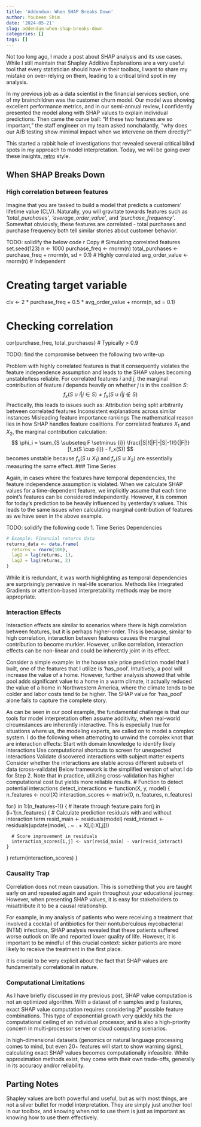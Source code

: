 ```yaml
---
title: 'Addendum: When SHAP Breaks Down'
author: Youbeen Shim
date: '2024-05-21'
slug: addendum-when-shap-breaks-down
categories: []
tags: []
---
```


Not too long ago, I made a post about SHAP analysis and its use cases. While I still maintain that Shapley Additive Explanations are a very useful tool that every statistician should have in their toolbox, I want to share my mistake on over-relying on them, leading to a critical blind spot in my analysis. 

In my previous job as a data scientist in the financial services section, one of my brainchildren was the customer churn model. Our model was showing excellent performance metrics, and in our semi-annual review, I confidently presented the model along with SHAP values to explain individual predictions. Then came the curve ball: “If these two features are so important,” the staff engineer on my team asked nonchalantly, “why does our A/B testing show minimal impact when we intervene on them directly?”

This started a rabbit hole of investigations that revealed several critical blind spots in my approach to model interpretation. Today, we will be going over these insights, <abbr title="(spective)">retro</abbr> style.

## When SHAP Breaks Down

### High correlation between features

Imagine that you are tasked to build a model that predicts a customers’ lifetime value (CLV). Naturally, you will gravitate towards features such as *'total_purchases'*, *'average_order_value'*, and *'purchase_frequency'*. Somewhat obviously, these features are correlated - total purchases and purchase frequency both tell similar stories about customer behavior. 

TODO: solidify the below code 
r
Copy
# Simulating correlated features
set.seed(123)
n <- 1000
purchase_freq <- rnorm(n)
total_purchases <- purchase_freq + rnorm(n, sd = 0.1)  # Highly correlated
avg_order_value <- rnorm(n)  # Independent

# Creating target variable
clv <- 2 * purchase_freq + 0.5 * avg_order_value + rnorm(n, sd = 0.1)

# Checking correlation
cor(purchase_freq, total_purchases)  # Typically > 0.9

TODO: find the compromise between the following two write-up

Problem with highly correlated features is that it consequently violates the feature independence assumption and leads to the SHAP values becoming unstable/less reliable. For correlated features $i$ and $j$, the marginal contribution of feature $i$ depends heavily on whether $j$ is in the coalition $S$:
$$ f_x(S \cup {i} | j \in S) \neq f_x(S \cup {i} | j \notin S) $$
Practically, this leads to issues such as:
Attribution being split arbitrarily between correlated features
Inconsistent explanations across similar instances
Misleading feature importance rankings
The mathematical reason lies in how SHAP handles feature coalitions. For correlated features $X_1$ and $X_2$, the marginal contribution calculation:
$$ \phi_i = \sum_{S \subseteq F \setminus {i}} \frac{|S|!(|F|-|S|-1)!}{|F|!}[f_x(S \cup {i}) - f_x(S)] $$
becomes unstable because $f_x(S \cup {X_1})$ and $f_x(S \cup {X_2})$ are essentially measuring the same effect.
### Time Series

Again, in cases where the features have temporal dependencies, the feature independence assumption is violated. When we calculate SHAP values for a time-dependent feature, we implicitly assume that each time point’s features can be considered independently. However, it is common for today’s prediction to be heavily influenced by yesterday’s values. This leads to the same issues when calculating marginal contribution of features as we have seen in the above example.

TODO: solidify the following code
1. Time Series Dependencies
```r
# Example: Financial returns data
returns_data <- data.frame(
  returns = rnorm(100),
  lag1 = lag(returns, 1),
  lag2 = lag(returns, 2)
)
```

While it is redundant, it was worth highlighting as temporal dependencies are surprisingly pervasive in real-life scenarios. Methods like Integrated Gradients or attention-based interpretability methods may be more appropriate.  

### Interaction Effects

Interaction effects are similar to scenarios where there is high correlation between features, but it is perhaps higher-order. This is because, similar to high correlation, interaction between features causes the marginal contribution to become murkier. However, unlike correlation, interaction effects can be non-linear and could be inherently joint in its effect.

Consider a simple example: in the house sale price prediction model that I built, one of the features that I utilize is ‘has_pool’. Intuitively, a pool will increase the value of a home. However, further analysis showed that while pool adds significant value to a home in a warm climate, it actually reduced the value of a home in Northwestern America, where the climate tends to be colder and labor costs tend to be higher. The SHAP value for ‘has_pool’ alone fails to capture the complete story. 

As can be seen in our pool example, the fundamental challenge is that our tools for model interpretation often assume additivity, when real-world circumstances are inherently interactive. This is especially true for situations where us, the modeling experts, are called on to model a complex system.
I do the following when attempting to unwind the complex knot that are interaction effects:
Start with domain knowledge to identify likely interactions
Use computational shortcuts to screen for unexpected interactions
Validate discovered interactions with subject matter experts
Consider whether the interactions are stable across different subsets of data (cross-validate)
Below framework is the simplified version of what I do for Step 2. Note that in practice, utilizing cross-validation has higher computational cost but yields more reliable results.
# Function to detect potential interactions
detect_interactions <- function(X, y, model) {
  n_features <- ncol(X)
  interaction_scores <- matrix(0, n_features, n_features)
  
  for(i in 1:(n_features-1)) {   # Iterate through feature pairs
    for(j in (i+1):n_features) {
      # Calculate prediction residuals with and without interaction term
      resid_main <- residuals(model)
      resid_interact <- residuals(update(model, . ~ . + X[,i]:X[,j]))
      
      # Score improvement in residuals
      interaction_scores[i,j] <- var(resid_main) - var(resid_interact)
    }
  }
  return(interaction_scores)
}


### Causality Trap

Correlation does not mean causation. This is something that you are taught early on and repeated again and again throughout your educational journey. However, when presenting SHAP values, it is easy for stakeholders to misattribute it to be a causal relationship. 

For example, in my analysis of patients who were receiving a treatment that involved a cocktail of antibiotics for their nontuberculous mycobacterial (NTM) infections, SHAP analysis revealed that these patients suffered worse outlook on life and reported lower quality of life. However, it is important to be mindful of this crucial context: sicker patients are more likely to receive the treatment in the first place. 

It is crucial to be very explicit about the fact that SHAP values are fundamentally correlational in nature.

### Computational Limitations 

As I have briefly discussed in my previous post, SHAP value computation is not an optimized algorithm. With a dataset of n samples and p features, exact SHAP value computation requires considering $2^p$ possible feature combinations. This type of exponential growth very quickly hits the computational ceiling of an individual processor, and is also a high-priority concern in multi-processor server or cloud computing scenarios. 

In high-dimensional datasets (genomics or natural language processing comes to mind, but even 20+ features will start to show warning signs), calculating exact SHAP values becomes computationally infeasible. While approximation methods exist, they come with their own trade-offs, generally in its accuracy and/or reliability.


## Parting Notes

Shapley values are both powerful and useful, but as with most things, are not a silver bullet for model interpretation. They are simply just another tool in our toolbox, and knowing when not to use them is just as important as knowing how to use them effectively. 

